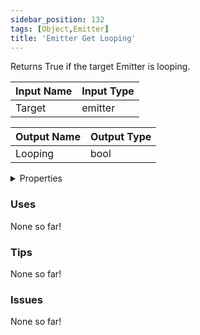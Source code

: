 ```yaml
---
sidebar_position: 132
tags: [Object,Emitter]
title: 'Emitter Get Looping'
---
```


Returns True if the target Emitter is looping.




<EsbSvg />

| Input Name | Input Type |
|-----------|-----------|
| Target | emitter |

| Output Name | Output Type |
|-----------|-----------|
| Looping | bool |


<details>
  <summary>Properties</summary>
  <div>
    <div>
    <table>
      <thead>
        <tr>
          <th>Is beta required?</th>
          <th>❌</th>
        </tr>
        <tr>
          <th>Is this chip a trolling risk?</th>
          <th>❌</th>
        </tr>
        <tr>
          <th>Is this chip a role assignment risk?</th>
          <th>❌</th>
        </tr>
        <tr>
          <th>Chip UUID</th>
          <th>f8c91da0-bb4f-4958-9016-546a387f45dd</th>
        </tr>
      </thead>
    </table>
    </div>
  </div>
</details>

### Uses

None so far!

### Tips

None so far!

### Issues

None so far!